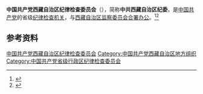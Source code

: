 {{Infobox PRCG
|中共机构名称 = 中国共产党西藏自治区纪律检查委员会<br>{{lang|bo|ཀྲུང་གོ་གུང་ཁྲན་ཏང་བོད་རང་སྐྱོང་ལྗོངས་སྒྲིག་ཁྲིམས་ཞིབ་བཤེར་ཨུ་ཡོན་ལྷན་ཁང་།}}
|标志1    = Danghui_R.svg
|合署办公 = [[西藏自治区监察委员会|西藏自治区监察委员会]]
|人员名称 = 委员
|职位1    = [[纪委书记|书记]]
|人员1    = [[王卫东_(1968年5月)|王卫东]]
|职位2    = 副书记
|人员2    = [[多布庆|多布庆]]{{wrap}}[[党万军|党万军]]{{wrap}}[[刘涛年|刘涛年]]
|人数2    = 3
|上级机构 = [[中国共产党中央纪律检查委员会|中国共产党中央纪律检查委员会]]<br>[[中国共产党西藏自治区代表大会|中国共产党西藏自治区代表大会]]<ref>《[[中国共产党章程|中国共产党章程]]》[[s:中国共产党章程#第四十三条|第四十三条]]</ref>
|机构类型 = [[中国共产党|中国共产党]][[西藏自治区|西藏自治区]][[中国共产党纪律检查机关|纪律检查机关]]
|行政级别 = 副省级
|地址1    =
|网址     = http://www.xzjjw.gov.cn/
}}

'''中国共产党西藏自治区纪律检查委员会'''（{{bo|z=ཀྲུང་གོ་གུང་ཁྲན་ཏང་བོད་རང་སྐྱོང་ལྗོངས་སྒྲིག་ཁྲིམས་ཞིབ་བཤེར་ཨུ་ཡོན་ལྷན་ཁང་།}}），简称'''中共西藏自治区纪委'''，是[[中国共产党|中国共产党]]的省级[[中国共产党纪律检查机关|纪律检查机关]]，与[[西藏自治区监察委员会|西藏自治区监察委员会]][[合署办公|合署办公]]。<ref>{{Cite book|title=新语词大词典|author=韩明安主编|publisher=黑龙江人民出版社|year=1991|isbn=|location=哈尔滨|pages=}}</ref><ref>{{Cite book|title=军事大辞海 • 上|author=熊武一, 周家法总编; 卓名信, 厉新光, 徐继昌等主编|publisher=长城出版社|year=2000|isbn=|location=北京|pages=}}</ref>

== 参考资料 ==
{{reflist}}
{{党和国家机构|西藏自治区|level=高级}}
{{中华人民共和国各省级行政区|纪律检查委员会|中国共产党}}
{{西藏自治区领导人}}

[[Category:中国共产党西藏自治区纪律检查委员会|]]
[[Category:中国共产党西藏自治区地方组织|Category:中国共产党西藏自治区地方组织]]
[[Category:中国共产党省级行政区纪律检查委员会|Category:中国共产党省级行政区纪律检查委员会]]